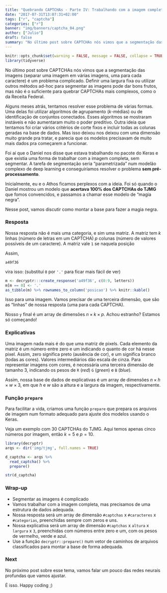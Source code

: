```yaml
---
title: "Quebrando CAPTCHAs - Parte IV: Trabalhando com a imagem completa"
date: "2017-07-31T13:07:31+02:00"
tags: ["r", "captcha"]
categories: ["r"]
banner: "img/banners/captcha_04.png"
author: ["Julio"]
draft: false
summary: "No último post sobre CAPTCHAs nós vimos que a segmentação das imagens é um problema complicado. O Daniel nos disse que estava trabalhando no pacote do Keras e que existia uma forma de trabalhar com a imagem completa, sem segmentar. Foi só quando ele mostrou um acerto de 100% em um CAPTCHA que fomos convencidos, e passamos a chamar esse modelo de..."
---
```


```r
knitr::opts_chunk$set(warning = FALSE, message = FALSE, collapse = TRUE)
library(tidyverse)
```

No último post sobre CAPTCHAs nós vimos que a segmentação das imagens (separar uma imagem em várias imagens, uma para cada caractere) é um problema complicado. Definir uma largura fixa ou utilizar outros métodos ad-hoc para segmentar as imagens pode dar bons frutos, mas não é o suficiente para quebrar CAPTCHAs mais complexos, como o da Receita Federal.

Alguns meses atrás, tentamos resolver esse problema de várias formas. Uma delas foi utilizar algoritmos de agrupamento ($k$-médias) ou de identificação de conjuntos conectados. Esses algoritmos se mostraram instáveis e não aumentaram muito o poder preditivo. Outra ideia que tentamos foi criar vários critérios de corte fixos e incluir todas as colunas geradas na base de dados. Mas isso deixou nos deixou com uma dimensão muito grande pra tratar, e parecia que os modelos precisavam de muito mais dados pra começarem a funcionar.

Foi aí que o Daniel nos disse que estava trabalhando no pacote do Keras e que existia uma forma de trabalhar com a imagem completa, sem segmentar. A tarefa de segmentação seria "parametrizada" num modelão complexo de deep learning e conseguiríamos resolver o problema **sem pré-processamento**.

Inicialmente, eu e o Athos ficamos perplexos com a ideia. Foi só quando o Daniel mostrou um modelo que **acertava 100% dos CAPTCHAs do TJMG** que fomos convencidos, e passamos a chamar esse modelo de "magia negra".

Nesse post, vamos discutir como montar a base para fazer a magia negra.

### Resposta

Nossa resposta não é mais uma categoria, e sim uma matriz. A matriz tem $k$ linhas (número de letras em um CAPTCHA) $p$ colunas (número de valores possíveis de um caractere). A matriz vale `1` se naquela posição

Assim, 

```
a49f36
```

vira isso: (substituí `0` por `'.'` para ficar mais fácil de ver)

```r
m <- decryptr:::create_response('a49f36', c(0:9, letters))
m[m == 0] <- '.'
as_tibble(m) %>% rownames_to_column('posicao') %>% knitr::kable()
```

Isso para uma imagem. Vamos precisar de uma terceira dimensão, que são as "linhas" de nossa resposta (uma para cada CAPTCHA).

Nosso `y` final é um array de dimensões $n \times k \times p$. Achou estranho? Estamos só começando!

### Explicativas

Uma imagem nada mais é do que uma matriz de pixels. Cada elemento da matriz é um número entre zero e um indicando o quanto de cor há nesse pixel. Assim, zero significa preto (ausência de cor), e um significa branco (todas as cores). Valores intermediários dão escala de cinza. Para representar imagens com cores, é necessária uma terceira dimensão de tamanho 3, indicando os pesos de `R` (*red*) `G` (*green*) e `B` (*blue*).

Assim, nossa base de dados de explicativas é um array de dimensões $n \times h \times w \times 3$, em que $h$ e $w$ são a altura e a largura da imagem, respectivamente.

### Função `prepare`

Para facilitar a vida, criamos uma função `prepare` que prepara os arquivos de imagem num formato adequado para ajuste dos modelos usando o Keras.

Veja um exemplo com 30 CAPTCHAs do TJMG. Aqui temos apenas cinco números por imagem, então $k=5$ e $p=10$.

```r
library(decryptr)
arqs <- dir('img/tjmg', full.names = TRUE)

d_captcha <- arqs %>% 
  read_captcha() %>% 
  prepare()

str(d_captcha)
```

### Wrap-up

- Segmentar as imagens é complicado
- Vamos trabalhar com a imagem completa, mas precisamos de uma estrutura de dados adequada.
- Nossa resposta será um array de dimensão `#captchas` x `#caracteres` x `#categorias`, preenchidas sempre com zeros e uns.
- Nossa explicativa será um array de dimensão `#captchas` x `altura` x `largura` x `3`, preenchidas com números entre zero e um, com os pesos de vermelho, verde e azul.
- Use a função `decryptr::prepare()` num vetor de caminhos de arquivos classificados para montar a base de forma adequada.

### Next

No próximo post sobre esse tema, vamos falar um pouco das redes neurais profundas que vamos ajustar.

É isso. Happy coding ;)
